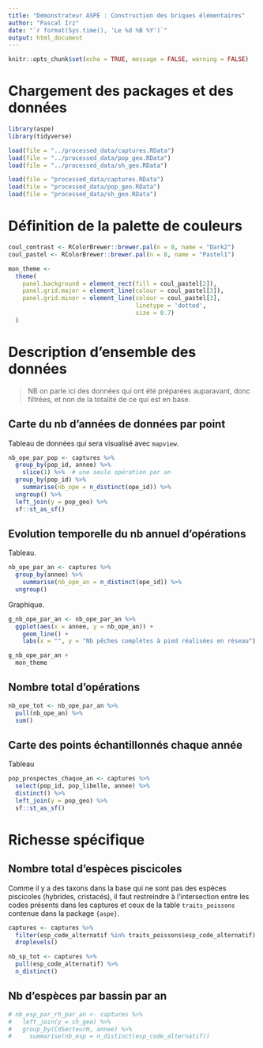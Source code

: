 ---
title: "Démonstrateur ASPE : Construction des briques élémentaires"
author: "Pascal Irz"
date: "`r format(Sys.time(), 'Le %d %B %Y')`"
output: html_document
---
  
```{r setup, include=FALSE}
knitr::opts_chunk$set(echo = TRUE, message = FALSE, warning = FALSE)
```

# Chargement des packages et des données

```{r}
library(aspe)
library(tidyverse)
```


```{r, echo = FALSE}
load(file = "../processed_data/captures.RData")
load(file = "../processed_data/pop_geo.RData")
load(file = "../processed_data/sh_geo.RData")
```

```{r, eval = FALSE}
load(file = "processed_data/captures.RData")
load(file = "processed_data/pop_geo.RData")
load(file = "processed_data/sh_geo.RData")
```

# Définition de la palette de couleurs

```{r}
coul_contrast <- RColorBrewer::brewer.pal(n = 8, name = "Dark2")
coul_pastel <- RColorBrewer::brewer.pal(n = 8, name = "Pastel1")

mon_theme <-
  theme(
    panel.background = element_rect(fill = coul_pastel[2]),
    panel.grid.major = element_line(colour = coul_pastel[3]),
    panel.grid.minor = element_line(colour = coul_pastel[3],
                                    linetype = 'dotted',
                                    size = 0.7)
  )
```

# Description d'ensemble des données

>NB on parle ici des données qui ont été préparées auparavant, donc filtrées, et non de la totalité de ce qui est en base.

## Carte du nb d'années de données par point

Tableau de données qui sera visualisé avec `mapview`.

```{r}
nb_ope_par_pop <- captures %>%
  group_by(pop_id, annee) %>% 
    slice(1) %>%  # une seule opération par an
  group_by(pop_id) %>% 
    summarise(nb_ope = n_distinct(ope_id)) %>% 
  ungroup() %>% 
  left_join(y = pop_geo) %>% 
  sf::st_as_sf()
```

## Evolution temporelle du nb annuel d'opérations

Tableau.

```{r}
nb_ope_par_an <- captures %>%
  group_by(annee) %>% 
    summarise(nb_ope_an = n_distinct(ope_id)) %>% 
  ungroup()
```

Graphique.

```{r}
g_nb_ope_par_an <- nb_ope_par_an %>% 
  ggplot(aes(x = annee, y = nb_ope_an)) +
    geom_line() +
    labs(x = "", y = "Nb pêches complètes à pied réalisées en réseau")

g_nb_ope_par_an +
  mon_theme
```

## Nombre total d'opérations

```{r}
nb_ope_tot <- nb_ope_par_an %>% 
  pull(nb_ope_an) %>% 
  sum()
```

## Carte des points échantillonnés chaque année

Tableau

```{r}
pop_prospectes_chaque_an <- captures %>% 
  select(pop_id, pop_libelle, annee) %>% 
  distinct() %>% 
  left_join(y = pop_geo) %>% 
  sf::st_as_sf()
```

# Richesse spécifique

## Nombre total d'espèces piscicoles

Comme il y a des taxons dans la base qui ne sont pas des espèces piscicoles (hybrides, cristacés), il faut restreindre à l'intersection entre les codes présents dans les captures et ceux de la table `traits_poissons` contenue dans la package `{aspe}`.

```{r}
captures <- captures %>% 
  filter(esp_code_alternatif %in% traits_poissons$esp_code_alternatif) %>% 
  droplevels()
```


```{r}
nb_sp_tot <- captures %>% 
  pull(esp_code_alternatif) %>% 
  n_distinct()
```

## Nb d'espèces par bassin par an

```{r}
# nb_esp_par_rh_par_an <- captures %>% 
#   left_join(y = sh_geo) %>% 
#   group_by(CdSecteurH, annee) %>% 
#     summarise(nb_esp = n_distinct(esp_code_alternatif))
```


  

